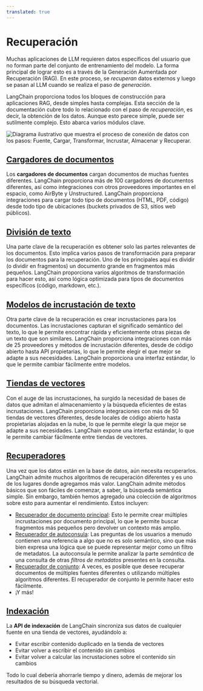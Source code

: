 ```yaml
---
translated: true
---
```


# Recuperación

Muchas aplicaciones de LLM requieren datos específicos del usuario que no forman parte del conjunto de entrenamiento del modelo.
La forma principal de lograr esto es a través de la Generación Aumentada por Recuperación (RAG).
En este proceso, se *recuperan* datos externos y luego se pasan al LLM cuando se realiza el paso de *generación*.

LangChain proporciona todos los bloques de construcción para aplicaciones RAG, desde simples hasta complejas.
Esta sección de la documentación cubre todo lo relacionado con el paso de *recuperación*, es decir, la obtención de los datos.
Aunque esto parece simple, puede ser sutilmente complejo.
Esto abarca varios módulos clave.

![Diagrama ilustrativo que muestra el proceso de conexión de datos con los pasos: Fuente, Cargar, Transformar, Incrustar, Almacenar y Recuperar.](/img/data_connection.jpg "Diagrama del proceso de conexión de datos")

## [Cargadores de documentos](/docs/modules/data_connection/document_loaders/)

Los **cargadores de documentos** cargan documentos de muchas fuentes diferentes.
LangChain proporciona más de 100 cargadores de documentos diferentes, así como integraciones con otros proveedores importantes en el espacio,
como AirByte y Unstructured.
LangChain proporciona integraciones para cargar todo tipo de documentos (HTML, PDF, código) desde todo tipo de ubicaciones (buckets privados de S3, sitios web públicos).

## [División de texto](/docs/modules/data_connection/document_transformers/)

Una parte clave de la recuperación es obtener solo las partes relevantes de los documentos.
Esto implica varios pasos de transformación para preparar los documentos para la recuperación.
Uno de los principales aquí es dividir (o dividir en fragmentos) un documento grande en fragmentos más pequeños.
LangChain proporciona varios algoritmos de transformación para hacer esto, así como lógica optimizada para tipos de documentos específicos (código, markdown, etc.).

## [Modelos de incrustación de texto](/docs/modules/data_connection/text_embedding/)

Otra parte clave de la recuperación es crear incrustaciones para los documentos.
Las incrustaciones capturan el significado semántico del texto, lo que le permite encontrar rápida y eficientemente otras piezas de un texto que son similares.
LangChain proporciona integraciones con más de 25 proveedores y métodos de incrustación diferentes,
desde de código abierto hasta API propietarias,
lo que le permite elegir el que mejor se adapte a sus necesidades.
LangChain proporciona una interfaz estándar, lo que le permite cambiar fácilmente entre modelos.

## [Tiendas de vectores](/docs/modules/data_connection/vectorstores/)

Con el auge de las incrustaciones, ha surgido la necesidad de bases de datos que admitan el almacenamiento y la búsqueda eficientes de estas incrustaciones.
LangChain proporciona integraciones con más de 50 tiendas de vectores diferentes, desde locales de código abierto hasta propietarias alojadas en la nube,
lo que le permite elegir la que mejor se adapte a sus necesidades.
LangChain expone una interfaz estándar, lo que le permite cambiar fácilmente entre tiendas de vectores.

## [Recuperadores](/docs/modules/data_connection/retrievers/)

Una vez que los datos están en la base de datos, aún necesita recuperarlos.
LangChain admite muchos algoritmos de recuperación diferentes y es uno de los lugares donde agregamos más valor.
LangChain admite métodos básicos que son fáciles de comenzar, a saber, la búsqueda semántica simple.
Sin embargo, también hemos agregado una colección de algoritmos sobre esto para aumentar el rendimiento.
Estos incluyen:

- [Recuperador de documento principal](/docs/modules/data_connection/retrievers/parent_document_retriever): Esto le permite crear múltiples incrustaciones por documento principal, lo que le permite buscar fragmentos más pequeños pero devolver un contexto más amplio.
- [Recuperador de autoconsula](/docs/modules/data_connection/retrievers/self_query): Las preguntas de los usuarios a menudo contienen una referencia a algo que no es solo semántico, sino que más bien expresa una lógica que se puede representar mejor como un filtro de metadatos. La autoconsula le permite analizar la parte *semántica* de una consulta de otras *filtros de metadatos* presentes en la consulta.
- [Recuperador de conjunto](/docs/modules/data_connection/retrievers/ensemble): A veces, es posible que desee recuperar documentos de múltiples fuentes diferentes o utilizando múltiples algoritmos diferentes. El recuperador de conjunto le permite hacer esto fácilmente.
- ¡Y más!

## [Indexación](/docs/modules/data_connection/indexing)

La **API de indexación** de LangChain sincroniza sus datos de cualquier fuente en una tienda de vectores,
ayudándolo a:

- Evitar escribir contenido duplicado en la tienda de vectores
- Evitar volver a escribir el contenido sin cambios
- Evitar volver a calcular las incrustaciones sobre el contenido sin cambios

Todo lo cual debería ahorrarle tiempo y dinero, además de mejorar los resultados de su búsqueda vectorial.
